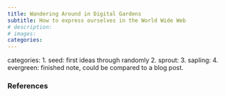 ```yaml
---
title: Wandering Around in Digital Gardens
subtitle: How to express ourselves in the World Wide Web
# description: 
# images:
categories:
---
```


categories:
1. seed: first ideas through randomly
2. sprout: 
3. sapling: 
4. evergreen: finished note, could be compared to a blog post.

### References

::: {#refs}
:::
